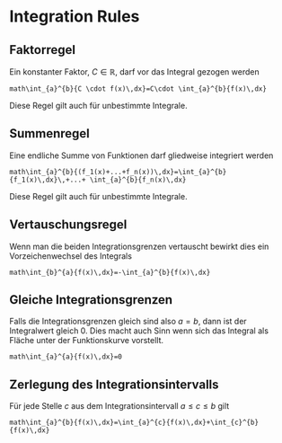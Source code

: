 # Integration Rules

## Faktorregel

Ein konstanter Faktor, $C \in \mathbb{R}$, darf vor das Integral gezogen werden

```math\int_{a}^{b}{C \cdot f(x)\,dx}=C\cdot \int_{a}^{b}{f(x)\,dx}```

Diese Regel gilt auch für unbestimmte Integrale.

## Summenregel

Eine endliche Summe von Funktionen darf gliedweise integriert werden

```math\int_{a}^{b}{(f_1(x)+...+f_n(x))\,dx}=\int_{a}^{b}{f_1(x)\,dx}\,+...+ \int_{a}^{b}{f_n(x)\,dx}```

Diese Regel gilt auch für unbestimmte Integrale.

## Vertauschungsregel

Wenn man die beiden Integrationsgrenzen vertauscht bewirkt dies ein Vorzeichenwechsel des Integrals

```math\int_{b}^{a}{f(x)\,dx}=-\int_{a}^{b}{f(x)\,dx}```

## Gleiche Integrationsgrenzen

Falls die Integrationsgrenzen gleich sind also $a=b$, dann ist der Integralwert gleich 0. Dies macht auch Sinn wenn sich das Integral als Fläche unter der Funktionskurve vorstellt.

```math\int_{a}^{a}{f(x)\,dx}=0```

## Zerlegung des Integrationsintervalls

Für jede Stelle $c$ aus dem Integrationsintervall $a\leq c \leq b$ gilt

```math\int_{a}^{b}{f(x)\,dx}=\int_{a}^{c}{f(x)\,dx}+\int_{c}^{b}{f(x)\,dx}```
